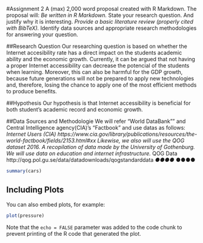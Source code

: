 #Assignment 2
A (max) 2,000 word proposal created with R Markdown.
The proposal will:
*Be written in R Markdown.
*State your research question. And justify why it is interesting.
*Provide a basic literature review (properly cited with BibTeX).
*Identify data sources and appropriate research methodologies for answering your question.

##Research Question
Our researching question is based on whether the Internet accesibility rate has a direct impact on the students academic ability and the economic growth. Currently, it can be argued that not having a proper Internet accessibility can decrease the potencial of the students when learning. Moreover, this can also be harmful for the GDP growth, because future generations will not be prepared to apply new technologies and, therefore, losing the chance to apply one of the most efficient methods to produce benefits.

##Hypothesis
Our hypothesis is that Internet accessibility is beneficial for both student's academic record and economic growth.

##Data Sources and Methodologie
We will refer "World DataBank"" and Central Intelligence agency(CIA)'s "Factbook" and  use datas as follows:
*Internet Users (CIA)
https://www.cia.gov/library/publications/resources/the-world-factbook/fields/2153.html#xx
Likewise, we also will use the QOG dataset 2016. A recopilation of data made by the University of Gothenburg. We will use data on education and internet infrastructure.
*QOG Data
http://qog.pol.gu.se/data/datadownloads/qogstandarddata
*●●●●
*●●●●




```r
summary(cars)
```

## Including Plots

You can also embed plots, for example:

```r
plot(pressure)
```

Note that the `echo = FALSE` parameter was added to the code chunk to prevent printing of the R code that generated the plot.
